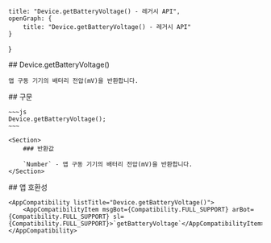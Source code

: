 
    title: "Device.getBatteryVoltage() - 레거시 API",
    openGraph: {
        title: "Device.getBatteryVoltage() - 레거시 API"
    }
}

<Section>
    ## Device.getBatteryVoltage()

    앱 구동 기기의 배터리 전압(mV)을 반환합니다.
</Section>
<Section>
    ## 구문

    ~~~js
    Device.getBatteryVoltage();
    ~~~

    <Section>
        ### 반환값

        `Number` - 앱 구동 기기의 배터리 전압(mV)을 반환합니다.
    </Section>
</Section>
<Section>
    ## 앱 호환성

    <AppCompatibility listTitle="Device.getBatteryVoltage()">
        <AppCompatibilityItem msgBot={Compatibility.FULL_SUPPORT} arBot={Compatibility.FULL_SUPPORT} sl={Compatibility.FULL_SUPPORT}>`getBatteryVoltage`</AppCompatibilityItem>
    </AppCompatibility>
</Section>